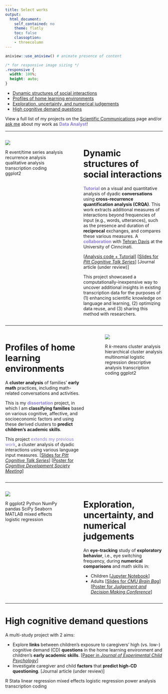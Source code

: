 ```yaml
---
title: Select works
output:  
  html_document:  
    self_contained: no  
    theme: flatly
    toc: false
    classoption:
    - threecolumn
---
```



```r
aniview::use_aniview() # animate presence of content
```

```css
/* for responsive image sizing */
.responsive {
  width: 100%;
  height: auto;
}
```

<!-- for accessing the link icons --> 
<script src="https://kit.fontawesome.com/455169677b.js" crossorigin="anonymous"></script> 


::: {.aniview data-av-animation="fadeInUp"}


<!-- > The gist: A versatile data **analyst**, **visualizer**, and **storyteller**. -->


* [Dynamic structures of social interactions](#dynamic-structures-of-social-interactions)
* [Profiles of home learning environments](#profiles-of-home-learning-environments)
* [Exploration, uncertainty, and numerical judgements](#exploration-uncertainty-and-numerical-judgements)
* [High cognitive demand questions](#high-cognitive-demand-questions)

<!-- * [EDA city over here](#eda-city-over-here) -->

<!-- <br> -->


<!-- <center> -->
<!-- Leading these projects have given me opportunities to engage deeply in: -->

<!-- <h5>👩🏻‍🎨 **Experimental design**  |  ✍🏼 **Data collection**  |  🧹 **Data cleaning, 👩🏻‍💻 pre-processing, and 🎨🖌 blending**  |  🧭 **Exploratory data analysis**  |  📊 **Visualization**  |  📉 **Machine learning**  |  🗣📝 **Scientific communication**  |  🤝 **Research collaboration**  </h5> -->
<!-- </center> -->

<!-- <br> -->

<!-- <center>...</center> -->
<!-- <br> -->

View a full list of my projects on the <a href=publications.html>Scientific Communications</a> page and/or <a target="_blank" rel="noopener noreferrer" href="mailto:shirleyduong5@gmail.com">ask me</a> about my work as <font color="#8c7edc">**Data Analyst**</font>!


---

:::::::::::::: {.columns}
::: {.column width="40%"}

<img src="files/Projects_CRQA.png" class="responsive">

<span class="badge bg-primary">R</span> <span class="badge bg-success">event/time series analysis</span> <span class="badge bg-success">recurrence analysis</span> <span class="badge bg-success">qualitative analysis</span> <span class="badge bg-success">transcription coding</span> <span class="badge bg-primary">ggplot2</span> 

<!-- <span class="badge bg-secondary">Qualtrics</span> <span class="badge bg-secondary">Datavyu</span>  -->

:::


::: {.column width="5%"}
:::

::: {.column width="55%"}

# Dynamic structures of social interactions

<font color="#8c7edc"><b>Tutorial</b></font> on a visual and quantitative analysis of dyadic **conversations** using **cross-recurrence quantification analysis (CRQA)**. This work extracts additional measures of interactions beyond frequencies of input (e.g., words, utterances), such as the presence and duration of **reciprocal** exchanges, and compares these various measures. A <font color="#8c7edc"><b>collaboration</b></font> with <a target="_blank" rel="noopener noreferrer" href="https://researchdirectory.uc.edu/p/davtj">Tehran Davis</a> at the University of Cinncinati.  

[<a target="_blank" rel="noopener noreferrer" href="https://github.com/s-duong/crqa-number-talk">Analysis code + Tutorial</a>] [<a target="_blank" rel="noopener noreferrer" href="files/Duong_CogTalk_Nov22_CRQA_Slides.pdf">Slides for <i>Pitt Cognitive Talk Series</i></a>] [Journal article (under review)]

<!-- <details><summary>There are a few parts:</summary> -->

<!-- - Chronological **literature review** on the application of CRQA in early language research. -->
<!-- - **Case study** and **tutorial** of CRQA on existing transcription data of dyadic conversations about numbers and math. -->
<!-- - **Qualitative analysis** comparing frequency and CRQA measures of conversations and a **quantitative analysis** of the relations between input measures and children's academic skills.  -->
<!-- </details> -->


This project showcased a computationally-inexpensive way to uncover additional insights in existing transcription data for the purposes of (1) enhancing scientific knowledge on language and learning, (2) optimizing data reuse, and (3) sharing this method with researchers.

:::

::::::::::::::




---



:::::::::::::: {.columns}
::: {.column width="55%"}

# Profiles of home learning environments

A **cluster analysis** of families' **early math** practices, including math-related conversations and activities. 

This is my <font color="#8c7edc">**dissertation**</font> project, in which I am **classifying families** based on various cognitive, affective, and socioeconomic factors and using these derived clusters to **predict children's academic skills**. 

This project <font color="#8c7edc">extends my previous work</font>, a cluster analysis of dyadic interactions using various language input measures. [<a target="_blank" rel="noopener noreferrer" href="files/Duong_CogTalk_Nov21_NumberClusters_Slides.pdf">Slides for <i>Pitt Cognitive Talk Series</i></a>] [<a target="_blank" rel="noopener noreferrer" href="files/DuongEtAl-2022_CDS.pdf">Poster for <i>Cognitive Development Society Meeting</i></a>]


:::

::: {.column width="5%"}
:::

::: {.column width="40%"}


<img src="files/Projects_Clusters.png" class="responsive">

<span class="badge bg-primary">R</span> <span class="badge bg-success"><i>k</i>-means cluster analysis</span> <span class="badge bg-success">hierarchical cluster analysis</span> <span class="badge bg-success">multinomial logistic regression</span> <span class="badge bg-success">descriptive analysis</span> <span class="badge bg-success">transcription coding</span> <span class="badge bg-primary">ggplot2</span> 

<!-- <span class="badge bg-secondary">Qualtrics</span> <span class="badge bg-secondary">Datavyu</span>  -->

:::
::::::::::::::



---



<!-- # Hot dasher summer -->

<!-- A <font color="#8c7edc">**personal**</font> project to **track**, **visualize**, and **analyze** data on my ongoing <font color="red">**DoorDash**</font> side gig. -->

<!-- <span class="badge bg-primary">R</span> <span class="badge bg-primary">SQL</span>  -->



<!-- --- -->



:::::::::::::: {.columns}
::: {.column width="40%"}

<img src="files/Projects_ET.png" class="responsive">

<span class="badge bg-primary">R</span> <span class="badge bg-primary">ggplot2</span> <span class="badge bg-primary">Python</span> <span class="badge bg-primary">NumPy</span> <span class="badge bg-primary">pandas</span> <span class="badge bg-primary">SciPy</span> <span class="badge bg-primary">Seaborn</span> <span class="badge bg-primary">MATLAB</span> <span class="badge bg-success">mixed effects logistic regression</span> 

:::


::: {.column width="5%"}
:::

::: {.column width="55%"}
# Exploration, uncertainty, and numerical judgements

An **eye-tracking** study of **exploratory behavior**, i.e., eye switching frequency, during **numerical comparisons** and math skills in:

- Children [<a target="_blank" rel="noopener noreferrer" href="https://github.com/s-duong/exploration-eyetracking-ans/blob/main/Final_Project_Duong.ipynb">Jupyter Notebook</a>]
- Adults [<a target="_blank" rel="noopener noreferrer" href="files/Duong_Fall2020_CMU_BrainBag.pdf">Slides for <i>CMU Brain Bag</i></a>] [<a target="_blank" rel="noopener noreferrer" href="files/DuongLibertus-2020_JDM.pdf">Poster for <i>Judgement and Decision Making Conference</i></a>]

:::

::::::::::::::



<!-- --- -->


<!-- :::::::::::::: {.columns} -->
<!-- ::: {.column width="55%"} -->

<!-- # EDA city over here -->

<!-- I have conducted exploratory data analysis in many courses. Below are 3 of my favorite recent EDA reports. I had the most fun working on them for various reasons (e.g., I got to choose a personally interesting dataset, I was learning something new and exciting).  -->

<!-- - Text sentiment-derived features from sales representatives’ reports of customer interactions [<a target="_blank" rel="noopener noreferrer" href="files/Duong_Shirley_Final_01_Data_Exploration.html">HTML of R Markdown</a>] -->
<!-- - <a target="_blank" rel="noopener noreferrer" href="https://github.com/rfordatascience/tidytuesday/tree/master/data/2019/2019-07-30">Video games dataset</a> from TidyTuesday [<a target="_blank" rel="noopener noreferrer" href="files/Duong_Shirley_Midterm_df2.html">HTML of R Markdown</a>] -->
<!-- - Mysterious dataset provided by the instructor, a chance to use the **Seaborn** library (since I prefer ggplot2 🙂) [<a target="_blank" rel="noopener noreferrer" href="files/Duong_Shirley_Midterm_df1_python.html">HTML of Juypter Notebook</a>] -->

<!-- ::: -->

<!-- ::: {.column width="5%"} -->
<!-- ::: -->

<!-- ::: {.column width="40%"} -->

<!-- <img src="files/Projects_EDAcity.png" class="responsive"> -->

<!-- <span class="badge bg-primary">R</span> <span class="badge bg-primary">ggplot2</span> <span class="badge bg-primary">Python</span> <span class="badge bg-primary">Seaborn</span> -->

<!-- ::: -->

<!-- :::::::::::::: -->


---

# High cognitive demand questions

A multi-study project with 2 aims: 

- Explore **links** between children's exposure to caregivers' high (vs. low-) cognitive demand (CD) **questions** in the home learning environment and children's **early academic skills**. [<a target="_blank" rel="noopener noreferrer" href="files/DuongEtAl-2021_JECP.pdf">Paper in <i>Journal of Experimental Child Psychology</i></a>] 
- Investigate caregiver and child **factors** that **predict high-CD questioning**. [Journal article (under review)]

<span class="badge bg-primary">R</span> <span class="badge bg-primary">Stata</span> <span class="badge bg-success">linear regression</span> <span class="badge bg-success">mixed effects logistic regression</span> <span class="badge bg-success">power analysis</span> <span class="badge bg-success">transcription coding</span> 

<!-- <span class="badge bg-secondary">Qualtrics</span> <span class="badge bg-secondary">Datavyu</span>  -->


<!-- [<a target="_blank" rel="noopener noreferrer" href="">Analysis code</a>]  -->




::: 
